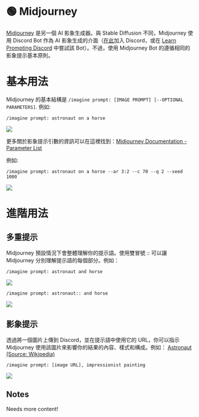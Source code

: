 
# 🟢 Midjourney

[Midjourney](https://www.midjourney.com) 是另一個 AI 影象生成器。與 Stable Diffusion 不同，Midjourney 使用 Discord Bot 作為 AI 影象生成的介面（[在此](https://discord.gg/midjourney)加入 Discord，或在 [Learn Prompting Discord](https://learnprompting.org/discord) 中嘗試該 Bot）。不過，使用 Midjourney Bot 的遵循相同的影象提示基本原則。

# 基本用法

Midjourney 的基本結構是 `/imagine prompt: [IMAGE PROMPT] [--OPTIONAL PARAMETERS]`. 例如:

```text
/imagine prompt: astronaut on a horse
```

<div style={{ textAlign: "center" }}>
  <Image
    src="/docs/assets/images_chapter/midjourney_astronaut.webp"
    width={1024}
    height={1024}
    style={{ width: "750px", margin: "auto" }}
  />
</div>

更多關於影象提示引數的資訊可以在這裡找到：[Midjourney Documentation - Parameter List](https://docs.midjourney.com/docs/parameter-list)

例如:

```text
/imagine prompt: astronaut on a horse --ar 3:2 --c 70 --q 2 --seed 1000
```

<div style={{ textAlign: "center" }}>
  <Image
    src="/docs/assets/images_chapter/midjourney_astronaut_params.webp"
    width={1536}
    height={1024}
    style={{ width: "750px", margin: "auto" }}
  />
</div>

# 進階用法

## 多重提示

Midjourney 預設情況下會整體理解你的提示語。使用雙冒號 :: 可以讓 Midjourney 分別理解提示語的每個部分。例如：

```text
/imagine prompt: astronaut and horse
```

<div style={{ textAlign: "center" }}>
  <Image
    src="/docs/assets/images_chapter/midjourney_astronaut_multi1.webp"
    width={1024}
    height={1024}
    style={{ width: "750px", margin: "auto" }}
  />
</div>

```text
/imagine prompt: astronaut:: and horse
```

<div style={{ textAlign: "center" }}>
  <Image
    src="/docs/assets/images_chapter/midjourney_astronaut_multi2.webp"
    width={1024}
    height={1024}
    style={{ width: "750px", margin: "auto" }}
  />
</div>

## 影象提示

透過將一個圖片上傳到 Discord，並在提示語中使用它的 URL，你可以指示 Midjourney 使用該圖片來影響你的結果的內容、樣式和構成。例如：
[Astronaut (Source: Wikipedia)](<https://en.wikipedia.org/wiki/Astronaut#/media/File:STS41B-35-1613_-_Bruce_McCandless_II_during_EVA_(Retouched).webp>)

```text
/imagine prompt: [image URL], impressionist painting
```

<div style={{ textAlign: "center" }}>
  <Image
    src="/docs/assets/images_chapter/midjourney_astronaut_ip2.webp"
    width={1024}
    height={1024}
    style={{ width: "750px", margin: "auto" }}
  />
</div>

## Notes

Needs more content!

